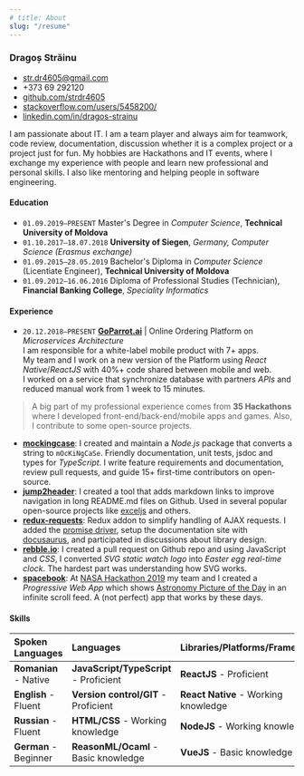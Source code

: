 ```yaml
---
# title: About
slug: "/resume"
---
```


### Dragoș Străinu

- str.dr4605@gmail.com
- +373 69 292120
- [github.com/strdr4605](https://github.com/strdr4605)
- [stackoverflow.com/users/5458200/](https://stackoverflow.com/users/5458200/)
- [linkedin.com/in/dragos-strainu](https://www.linkedin.com/in/dragos-strainu)

I am passionate about IT. I am a team player and always aim for teamwork, code review, documentation, discussion whether it is a complex project or a project just for fun. My hobbies are Hackathons and IT events, where I exchange my experience with people and learn new professional and personal skills. I also like mentoring and helping people in software engineering.

#### Education

- `01.09.2019–PRESENT`
  Master's Degree in _Computer Science_, **Technical University of Moldova**
- `01.10.2017–18.07.2018`
  **University of Siegen**, _Germany, Computer Science (Erasmus exchange)_
- `01.09.2015–28.05.2019`
  Bachelor's Diploma in _Computer Science_ (Licentiate Engineer), **Technical University of Moldova**
- `01.09.2012–16.06.2016`
  Diploma of Professional Studies (Technician), **Financial Banking College**, _Speciality Informatics_

#### Experience

- `20.12.2018–PRESENT` **[GoParrot.ai](https://www.goparrot.ai/)** | Online Ordering Platform on _Microservices Architecture_<br/>
I am responsible for a white-label mobile product with 7+ apps.<br/>
My team and I work on a new version of the Platform using _React Native_/_ReactJS_ with 40%+ code shared between mobile and web.<br/>
I worked on a service that synchronize database with partners _APIs_ and reduced manual work from 1 week to 15 minutes.<br/>

> A big part of my professional experience comes from **35 Hackathons** where I developed front-end/back-end/mobile apps and games. Also, I contribute to some open-source projects.

- **[mockingcase](https://github.com/strdr4605/mockingcase)**: I created and maintain a _Node.js_ package that converts a string to `mOcKiNgCaSe`. Friendly documentation, unit tests, jsdoc and types for _TypeScript_. I write feature requirements and documentation, review pull requests, and guide 15+ first-time contributors on open-source.
- **[jump2header](https://github.com/strdr4605/jump2header)**: I created a tool that adds markdown links to improve navigation in long README.md files on Github. Used in several popular open-source projects like [exceljs](https://github.com/exceljs/exceljs) and others.
- **[redux-requests](https://github.com/klis87/redux-requests)**: Redux addon to simplify handling of AJAX requests.
I added the [promise driver](https://github.com/klis87/redux-requests/tree/master/packages/redux-requests-promise), setup the documentation site with [docusaurus](https://docusaurus.io/), and participated in discussions about library design.
- **[rebble.io](https://rebble.io)**: I created a pull request on Github repo and using JavaScript and _CSS_, I converted _SVG static watch logo_ into _Easter egg real-time clock_. The hardest part was understanding how SVG works.
- **[spacebook](https://tum-faf.github.io/spacebook/)**: At [NASA Hackathon 2019](https://2019.spaceappschallenge.org/challenges/invent-your-own-challenge/invent-your-own-challenge/teams/spacebook/project) my team and I created a _Progressive Web App_ which shows [Astronomy Picture of the Day](https://apod.nasa.gov/apod/astropix.html) in an infinite scroll feed. A (not perfect) app that works by these days.

#### Skills

| Spoken Languages      | Languages                               | Libraries/Platforms/Frameworks       |
|:----------------------|:----------------------------------------|:-------------------------------------|
| **Romanian** - Native | **JavaScript/TypeScript** - Proficient  | **ReactJS** - Proficient             |
| **English** - Fluent  | **Version control/GIT** - Proficient    | **React Native** - Working knowledge |
| **Russian** - Fluent  | **HTML/CSS** - Working knowledge        | **NodeJS** - Working knowledge       |
| **German** - Beginner | **ReasonML/Ocaml** - Basic knowledge    | **VueJS** - Basic knowledge          |
